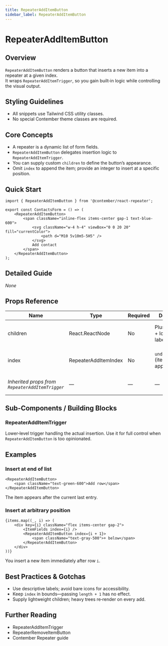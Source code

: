 ```yaml
---
title: RepeaterAddItemButton
sidebar_label: RepeaterAddItemButton
---
```


# RepeaterAddItemButton

## Overview
`RepeaterAddItemButton` renders a button that inserts a new item into a repeater at a given index.  
It wraps `RepeaterAddItemTrigger`, so you gain built‑in logic while controlling the visual output.

## Styling Guidelines
* All snippets use Tailwind CSS utility classes.  
* No special Contember theme classes are required.

## Core Concepts
* A repeater is a dynamic list of form fields.  
* `RepeaterAddItemButton` delegates insertion logic to `RepeaterAddItemTrigger`.  
* You can supply custom `children` to define the button’s appearance.  
* Omit `index` to append the item; provide an integer to insert at a specific position.

## Quick Start
```tsx
import { RepeaterAddItemButton } from '@contember/react-repeater';

export const ContactsForm = () => (
	<RepeaterAddItemButton>
		<span className="inline-flex items-center gap-1 text-blue-600">
			<svg className="w-4 h-4" viewBox="0 0 20 20" fill="currentColor">
				<path d="M10 5v10m5-5H5" />
			</svg>
			Add contact
		</span>
	</RepeaterAddItemButton>
);
```

## Detailed Guide
_None_

## Props Reference
| Name    | Type | Required | Default | Description |
|---------|------|----------|---------|-------------|
| children | React.ReactNode | No | Plus icon + localized label | Content rendered inside the button. |
| index | RepeaterAddItemIndex | No | `undefined` (item appended) | Position where the new item is inserted. |
| *Inherited props from `RepeaterAddItemTrigger`* | — | — | — | _See that component for details._ |

## Sub-Components / Building Blocks
### RepeaterAddItemTrigger
Lower‑level trigger handling the actual insertion. Use it for full control when `RepeaterAddItemButton` is too opinionated.

## Examples
### Insert at end of list
```tsx
<RepeaterAddItemButton>
	<span className="text-green-600">Add row</span>
</RepeaterAddItemButton>
```
The item appears after the current last entry.

### Insert at arbitrary position
```tsx
{items.map((_, i) => (
	<div key={i} className="flex items-center gap-2">
		<ItemFields index={i} />
		<RepeaterAddItemButton index={i + 1}>
			<span className="text-gray-500">+ below</span>
		</RepeaterAddItemButton>
	</div>
))}
```
You insert a new item immediately after row `i`.

## Best Practices & Gotchas
* Use descriptive labels; avoid bare icons for accessibility.  
* Keep `index` in bounds—passing `length + 1` has no effect.  
* Supply lightweight children; heavy trees re‑render on every add.

## Further Reading
* RepeaterAddItemTrigger  
* RepeaterRemoveItemButton  
* Contember Repeater guide  

<!-- End of Generated Documentation -->